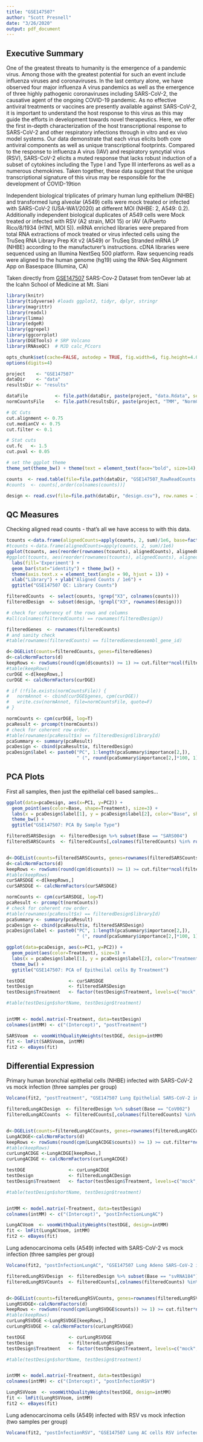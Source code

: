 ```yaml
---
title: "GSE147507"
author: "Scott Presnell"
date: "3/26/2020"
output: pdf_document
---
```


## Executive Summary

One of the greatest threats to humanity is the emergence of a pandemic virus. Among those with the greatest potential for such an event include influenza viruses and coronaviruses. In the last century alone, we have observed four major influenza A virus pandemics as well as the emergence of three highly pathogenic coronaviruses including SARS-CoV-2, the causative agent of the ongoing COVID-19 pandemic. As no effective antiviral treatments or vaccines are presently available against SARS-CoV-2, it is important to understand the host response to this virus as this may guide the efforts in development towards novel therapeutics. Here, we offer the first in-depth characterization of the host transcriptional response to SARS-CoV-2 and other respiratory infections through in vitro and ex vivo model systems. Our data demonstrate that each virus elicits both core antiviral components as well as unique transcriptional footprints. Compared to the response to influenza A virus (IAV) and respiratory syncytial virus (RSV), SARS-CoV-2 elicits a muted response that lacks robust induction of a subset of cytokines including the Type I and Type III interferons as well as a numerous chemokines. Taken together, these data suggest that the unique transcriptional signature of this virus may be responsible for the development of COVID-19tion

Independent biological triplicates of primary human lung epithelium (NHBE) and transformed lung alveolar (A549) cells were mock treated or infected with SARS-CoV-2 (USA-WA1/2020) at different MOI (NHBE: 2, A549: 0.2). Additionally independent biological duplicates of A549 cells were Mock treated or infected with RSV (A2 strain, MOI 15) or IAV (A/Puerto Rico/8/1934 (H1N1, MOI 5)). mRNA enriched libraries were prepared from total RNA extractions of mock treated or virus infected cells using the TruSeq RNA Library Prep Kit v2 (A549) or TruSeq Stranded mRNA LP (NHBE) according to the manufacturer’s instructions. cDNA libraries were sequenced using an Illumina NextSeq 500 platform. Raw sequencing reads were aligned to the human genome (hg19) using the RNA-Seq Alignment App on Basespace (Illumina, CA)

Taken directly from [GSE147507](https://www.ncbi.nlm.nih.gov/geo/query/acc.cgi?acc=GSE147507) SARS-Cov-2 Dataset from tenOever lab at the Icahn School of Medicine at Mt. Siani


```r
library(knitr)
library(tidyverse) #loads ggplot2, tidyr, dplyr, stringr
library(magrittr)
library(readxl)
library(limma)
library(edgeR)
library(ggrepel)
library(ggcorrplot)
library(DGETools) # SRP Volcano
library(RNAseQC)  # MJD calc_PCcors

opts_chunk$set(cache=FALSE, autodep = TRUE, fig.width=6, fig.height=4.0, echo=FALSE, warning=FALSE, message=FALSE)
options(digits=4)

project    <- "GSE147507"
dataDir    <- "data"
resultsDir <- "results"

dataFile          <- file.path(dataDir, paste(project, "data.Rdata", sep="_"))
normCountsFile    <- file.path(resultsDir, paste(project, "TMM", "NormCounts.csv", sep="_"))

# QC Cuts
cut.alignment <- 0.75
cut.medianCV <- 0.75
cut.filter <- 0.1

# Stat cuts
cut.fc   <- 1.5
cut.pval <- 0.05

# set the ggplot theme
theme_set(theme_bw() + theme(text = element_text(face="bold", size=14), plot.title = element_text(face="bold", hjust = 0.5)))
```

```r

counts  <- read.table(file=file.path(dataDir, "GSE147507_RawReadCounts.tsv"), row.names=1)
#counts  <- counts[,order(colnames(counts))]

design <- read.csv(file=file.path(dataDir, "design.csv"), row.names = 1)
```

\newpage

## QC Measures

Checking aligned read counts - that's all we have access to with this data.

```r
tcounts <-data.frame(alignedCounts=apply(counts, 2, sum)/1e6, base=factor(design$Base))
#tcounts <-data.frame(alignedCounts=apply(counts, 2, sum)/1e6)
ggplot(tcounts, aes(reorder(rownames(tcounts), alignedCounts), alignedCounts, fill=base)) +
#ggplot(tcounts, aes(reorder(rownames(tcounts), alignedCounts), alignedCounts)) +
  labs(fill='Experiment') +
  geom_bar(stat="identity") + theme_bw() +
  theme(axis.text.x = element_text(angle = 90, hjust = 1)) +
  xlab("Library") + ylab("Aligned Counts / 1e6") +
  ggtitle("GSE147507 QC: Library Counts")
```


```r

filteredCounts  <- select(counts, !grep("X3", colnames(counts)))
filteredDesign  <- subset(design, !grepl("X3", rownames(design)))

# check for coherency of the rows and columns
#all(colnames(filteredCounts) == rownames(filteredDesign))
```

```r
filteredGenes  <- rownames(filteredCounts)
# and sanity check
#table(rownames(filteredCounts) == filteredGenes$ensembl_gene_id)

d<-DGEList(counts=filteredCounts, genes=filteredGenes)
d<-calcNormFactors(d)
keepRows <- rowSums(round(cpm(d$counts)) >= 1) >= cut.filter*ncol(filteredCounts)
#table(keepRows)
curDGE <-d[keepRows,]
curDGE <- calcNormFactors(curDGE)

# if (!file.exists(normCountsFile)) {
#   normAnnot <- cbind(curDGE$genes, cpm(curDGE))
#   write.csv(normAnnot, file=normCountsFile, quote=F)
# }

```

```r
normCounts <- cpm(curDGE, log=T)
pcaResult <- prcomp(t(normCounts))
# check for coherent row order.
#table(rownames(pcaResult$x) == filteredDesign$libraryId)
pcaSummary <- summary(pcaResult)
pcaDesign <- cbind(pcaResult$x, filteredDesign)
pcaDesign$label <- paste0("PC", 1:length(pcaSummary$importance[2,]),
                          " (", round(pcaSummary$importance[2,]*100, 1), "%)")

```

\newpage

## PCA Plots

First all samples, then just the epithelial cell based samples...

```r
ggplot(data=pcaDesign, aes(x=PC1, y=PC2)) +
  geom_point(aes(color=Base, shape=Treatment), size=3) +
  labs(x = pcaDesign$label[1], y = pcaDesign$label[2], color="Base", shape="Treatment") +
  theme_bw() +
  ggtitle("GSE147507: PCA By Sample Type")

```

```r

filteredSARSDesign  <- filteredDesign %>% subset(Base == "SARS004")
filteredSARSCounts  <- filteredCounts[,colnames(filteredCounts) %in% rownames(filteredSARSDesign)]


d<-DGEList(counts=filteredSARSCounts, genes=rownames(filteredSARSCounts))
d<-calcNormFactors(d)
keepRows <- rowSums(round(cpm(d$counts)) >= 1) >= cut.filter*ncol(filteredSARSCounts)
#table(keepRows)
curSARSDGE <-d[keepRows,]
curSARSDGE <- calcNormFactors(curSARSDGE)

```

```r
normCounts <- cpm(curSARSDGE, log=T)
pcaResult <- prcomp(t(normCounts))
# check for coherent row order.
#table(rownames(pcaResult$x) == filteredDesign$libraryId)
pcaSummary <- summary(pcaResult)
pcaDesign <- cbind(pcaResult$x, filteredSARSDesign)
pcaDesign$label <- paste0("PC", 1:length(pcaSummary$importance[2,]),
                          " (", round(pcaSummary$importance[2,]*100, 1), "%)")

```

```r
ggplot(data=pcaDesign, aes(x=PC1, y=PC2)) +
  geom_point(aes(color=Treatment), size=3) +
  labs(x = pcaDesign$label[1], y = pcaDesign$label[2], color="Treatment") +
  theme_bw() +
  ggtitle("GSE147507: PCA of Epitheilal cells By Treatment")

```

```r

testDGE                <- curSARSDGE
testDesign             <- filteredSARSDesign
testDesign$Treatment   <- factor(testDesign$Treatment, levels=c("mock", "CoV2"))

#table(testDesign$shortName, testDesign$treatment)


intMM <- model.matrix(~Treatment, data=testDesign)
colnames(intMM) <- c("(Intercept)", "postTreatment")

SARSVoom  <- voomWithQualityWeights(testDGE, design=intMM)
fit <- lmFit(SARSVoom, intMM)
fit2 <- eBayes(fit)
```

\newpage

## Differential Expression

Primary human bronchial epithelial cells (NHBE) infected with SARS-CoV-2 vs mock infection (three samples per group)

```r
Volcano(fit2, "postTreatment", "GSE147507 Lung Epithelial SARS-CoV-2 infected vs mock", labelSource = "genes", write=T)
```

```r

filteredLungACDesign  <- filteredDesign %>% subset(Base == "CoV002")
filteredLungACCounts  <- filteredCounts[,colnames(filteredCounts) %in% rownames(filteredLungACDesign)]


d<-DGEList(counts=filteredLungACCounts, genes=rownames(filteredLungACCounts))
LungACDGE<-calcNormFactors(d)
keepRows <- rowSums(round(cpm(LungACDGE$counts)) >= 1) >= cut.filter*ncol(filteredLungACCounts)
#table(keepRows)
curLungACDGE <-LungACDGE[keepRows,]
curLungACDGE <- calcNormFactors(curLungACDGE)

```

```r

testDGE                <- curLungACDGE
testDesign             <- filteredLungACDesign
testDesign$Treatment   <- factor(testDesign$Treatment, levels=c("mock", "CoV2"))

#table(testDesign$shortName, testDesign$treatment)


intMM <- model.matrix(~Treatment, data=testDesign)
colnames(intMM) <- c("(Intercept)", "postInfectionLungAC")

LungACVoom  <- voomWithQualityWeights(testDGE, design=intMM)
fit <- lmFit(LungACVoom, intMM)
fit2 <- eBayes(fit)
```

\newpage

Lung adenocarcinoma cells (A549) infected with SARS-CoV-2 vs mock infection (three samples per group)

```r
Volcano(fit2, "postInfectionLungAC", "GSE147507 Lung Adeno SARS-CoV-2 infected vs mock", labelSource = "genes", write=T)
```

```r

filteredLungRSVDesign  <- filteredDesign %>% subset(Base == "svRNA184")
filteredLungRSVCounts  <- filteredCounts[,colnames(filteredCounts) %in% rownames(filteredLungRSVDesign)]


d<-DGEList(counts=filteredLungRSVCounts, genes=rownames(filteredLungRSVCounts))
LungRSVDGE<-calcNormFactors(d)
keepRows <- rowSums(round(cpm(LungRSVDGE$counts)) >= 1) >= cut.filter*ncol(filteredLungRSVCounts)
#table(keepRows)
curLungRSVDGE <-LungRSVDGE[keepRows,]
curLungRSVDGE <- calcNormFactors(curLungRSVDGE)

```

```r

testDGE                <- curLungRSVDGE
testDesign             <- filteredLungRSVDesign
testDesign$Treatment   <- factor(testDesign$Treatment, levels=c("mock", "RSV"))

#table(testDesign$shortName, testDesign$treatment)


intMM <- model.matrix(~Treatment, data=testDesign)
colnames(intMM) <- c("(Intercept)", "postInfectionRSV")

LungRSVVoom  <- voomWithQualityWeights(testDGE, design=intMM)
fit <- lmFit(LungRSVVoom, intMM)
fit2 <- eBayes(fit)
```

\newpage

Lung adenocarcinoma cells (A549) infected with RSV vs mock infection (two samples per group)

```r
Volcano(fit2, "postInfectionRSV", "GSE147507 Lung AC cells RSV infected vs mock", labelSource = "genes", write=T)
```